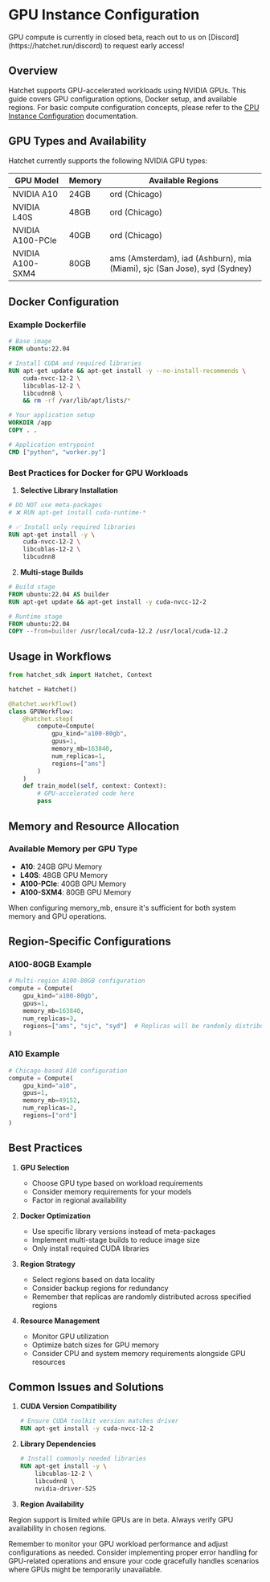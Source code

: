 
# GPU Instance Configuration

<Callout type="warning">
  GPU compute is currently in closed beta, reach out to us on
  [Discord](https://hatchet.run/discord) to request early access!
</Callout>

## Overview

Hatchet supports GPU-accelerated workloads using NVIDIA GPUs. This guide covers GPU configuration options, Docker setup, and available regions. For basic compute configuration concepts, please refer to the [CPU Instance Configuration](cpu.mdx) documentation.

## GPU Types and Availability

Hatchet currently supports the following NVIDIA GPU types:

| GPU Model        | Memory | Available Regions                                                         |
| ---------------- | ------ | ------------------------------------------------------------------------- |
| NVIDIA A10       | 24GB   | ord (Chicago)                                                             |
| NVIDIA L40S      | 48GB   | ord (Chicago)                                                             |
| NVIDIA A100-PCIe | 40GB   | ord (Chicago)                                                             |
| NVIDIA A100-SXM4 | 80GB   | ams (Amsterdam), iad (Ashburn), mia (Miami), sjc (San Jose), syd (Sydney) |

## Docker Configuration

### Example Dockerfile

```dockerfile
# Base image
FROM ubuntu:22.04

# Install CUDA and required libraries
RUN apt-get update && apt-get install -y --no-install-recommends \
    cuda-nvcc-12-2 \
    libcublas-12-2 \
    libcudnn8 \
    && rm -rf /var/lib/apt/lists/*

# Your application setup
WORKDIR /app
COPY . .

# Application entrypoint
CMD ["python", "worker.py"]
```

### Best Practices for Docker for GPU Workloads

1. **Selective Library Installation**

```dockerfile
# DO NOT use meta-packages
# ❌ RUN apt-get install cuda-runtime-*

# ✅ Install only required libraries
RUN apt-get install -y \
    cuda-nvcc-12-2 \
    libcublas-12-2 \
    libcudnn8
```

2. **Multi-stage Builds**

```dockerfile
# Build stage
FROM ubuntu:22.04 AS builder
RUN apt-get update && apt-get install -y cuda-nvcc-12-2

# Runtime stage
FROM ubuntu:22.04
COPY --from=builder /usr/local/cuda-12.2 /usr/local/cuda-12.2
```

## Usage in Workflows

```python
from hatchet_sdk import Hatchet, Context

hatchet = Hatchet()

@hatchet.workflow()
class GPUWorkflow:
    @hatchet.step(
        compute=Compute(
            gpu_kind="a100-80gb",
            gpus=1,
            memory_mb=163840,
            num_replicas=1,
            regions=["ams"]
        )
    )
    def train_model(self, context: Context):
        # GPU-accelerated code here
        pass
```

## Memory and Resource Allocation

### Available Memory per GPU Type

- **A10**: 24GB GPU Memory
- **L40S**: 48GB GPU Memory
- **A100-PCIe**: 40GB GPU Memory
- **A100-SXM4**: 80GB GPU Memory

When configuring memory_mb, ensure it's sufficient for both system memory and GPU operations.

## Region-Specific Configurations

### A100-80GB Example

```python
# Multi-region A100-80GB configuration
compute = Compute(
    gpu_kind="a100-80gb",
    gpus=1,
    memory_mb=163840,
    num_replicas=3,
    regions=["ams", "sjc", "syd"]  # Replicas will be randomly distributed
)
```

### A10 Example

```python
# Chicago-based A10 configuration
compute = Compute(
    gpu_kind="a10",
    gpus=1,
    memory_mb=49152,
    num_replicas=2,
    regions=["ord"]
)
```

## Best Practices

1. **GPU Selection**
   - Choose GPU type based on workload requirements
   - Consider memory requirements for your models
   - Factor in regional availability

2. **Docker Optimization**
   - Use specific library versions instead of meta-packages
   - Implement multi-stage builds to reduce image size
   - Only install required CUDA libraries

3. **Region Strategy**
   - Select regions based on data locality
   - Consider backup regions for redundancy
   - Remember that replicas are randomly distributed across specified regions

4. **Resource Management**
   - Monitor GPU utilization
   - Optimize batch sizes for GPU memory
   - Consider CPU and system memory requirements alongside GPU resources

## Common Issues and Solutions

1. **CUDA Version Compatibility**

   ```dockerfile
   # Ensure CUDA toolkit version matches driver
   RUN apt-get install -y cuda-nvcc-12-2
   ```

2. **Library Dependencies**

   ```dockerfile
   # Install commonly needed libraries
   RUN apt-get install -y \
       libcublas-12-2 \
       libcudnn8 \
       nvidia-driver-525
   ```

3. **Region Availability**

Region support is limited while GPUs are in beta. Always verify GPU availability in chosen regions.

Remember to monitor your GPU workload performance and adjust configurations as needed. Consider implementing proper error handling for GPU-related operations and ensure your code gracefully handles scenarios where GPUs might be temporarily unavailable.
